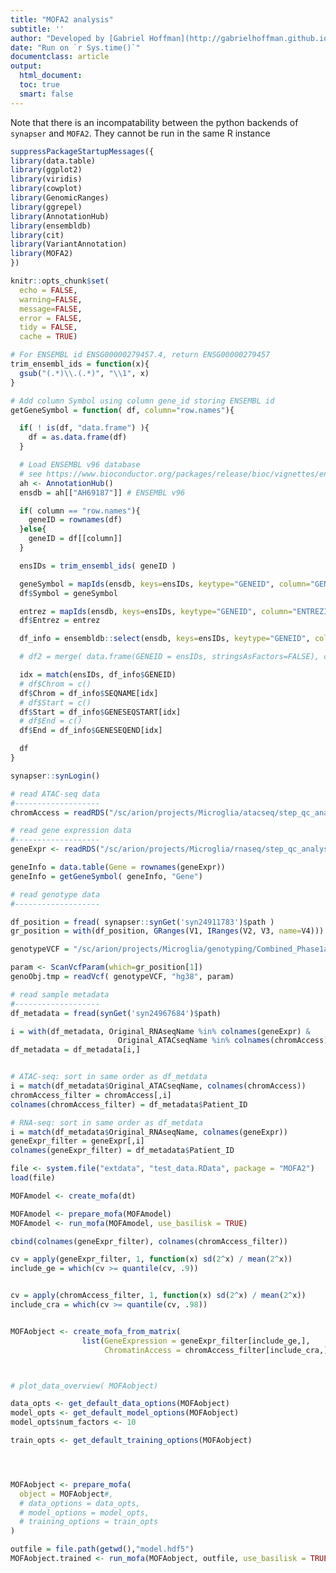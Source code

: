 ```yaml
---
title: "MOFA2 analysis"
subtitle: ''
author: "Developed by [Gabriel Hoffman](http://gabrielhoffman.github.io/)"
date: "Run on `r Sys.time()`"
documentclass: article
output: 
  html_document:
  toc: true
  smart: false
---
```




<!---

cd /hpc/users/hoffmg01/work/microglia_analysis
# rm -rf cit_analysis_cache/
ml git pandoc R/4.0.3
git pull
R

system("git pull")


rmarkdown::render("MOFA2.Rmd")


--->

Note that there is an incompatability between the python backends of `synapser` and `MOFA2`.  They cannot be run in the same R instance


```r
suppressPackageStartupMessages({
library(data.table)
library(ggplot2)
library(viridis)
library(cowplot)
library(GenomicRanges)
library(ggrepel)
library(AnnotationHub)
library(ensembldb)
library(cit)
library(VariantAnnotation)
library(MOFA2)
})

knitr::opts_chunk$set(
  echo = FALSE,
  warning=FALSE,
  message=FALSE,
  error = FALSE,
  tidy = FALSE,
  cache = TRUE)
```


```r
# For ENSEMBL id ENSG00000279457.4, return ENSG00000279457
trim_ensembl_ids = function(x){
  gsub("(.*)\\.(.*)", "\\1", x) 
}

# Add column Symbol using column gene_id storing ENSEMBL id
getGeneSymbol = function( df, column="row.names"){

  if( ! is(df, "data.frame") ){
    df = as.data.frame(df)
  }

  # Load ENSEMBL v96 database
  # see https://www.bioconductor.org/packages/release/bioc/vignettes/ensembldb/inst/doc/ensembldb.html#10_getting_or_building_ensdb_databasespackages
  ah <- AnnotationHub()
  ensdb = ah[["AH69187"]] # ENSEMBL v96

  if( column == "row.names"){    
    geneID = rownames(df)
  }else{
    geneID = df[[column]]
  }

  ensIDs = trim_ensembl_ids( geneID )

  geneSymbol = mapIds(ensdb, keys=ensIDs, keytype="GENEID", column="GENENAME")
  df$Symbol = geneSymbol

  entrez = mapIds(ensdb, keys=ensIDs, keytype="GENEID", column="ENTREZID")
  df$Entrez = entrez

  df_info = ensembldb::select(ensdb, keys=ensIDs, keytype="GENEID", column=c("SEQNAME", "GENESEQSTART", "GENESEQEND"))

  # df2 = merge( data.frame(GENEID = ensIDs, stringsAsFactors=FALSE), chroms, by='GENEID')

  idx = match(ensIDs, df_info$GENEID)
  # df$Chrom = c()
  df$Chrom = df_info$SEQNAME[idx]
  # df$Start = c()
  df$Start = df_info$GENESEQSTART[idx]
  # df$End = c()
  df$End = df_info$GENESEQEND[idx]

  df
}
```

```r
synapser::synLogin()

# read ATAC-seq data
#-------------------
chromAccess = readRDS("/sc/arion/projects/Microglia/atacseq/step_qc_analyses/Model1_ATACseq_norm__QuantPerMig_BIC_4in0.05_CPM_1in0.2_BBrandom_atFDR_0.05/files/KeepDxResidualized_matrix.RDs")

# read gene expression data
#-------------------
geneExpr <- readRDS("/sc/arion/projects/Microglia/rnaseq/step_qc_analyses//NotStrict_SampQC_Model1_gene_norm__QuantPerMig_BIC_4in0.05_CPM_1in0.2_BBrandom_atFDR_0.05/KeepDxResidualized_matrix.RDs")

geneInfo = data.table(Gene = rownames(geneExpr))
geneInfo = getGeneSymbol( geneInfo, "Gene")

# read genotype data
#-------------------

df_position = fread( synapser::synGet('syn24911783')$path )
gr_position = with(df_position, GRanges(V1, IRanges(V2, V3, name=V4)))

genotypeVCF = "/sc/arion/projects/Microglia/genotyping/Combined_Phase1and2/Merged_Chr1toX_FixedNames.vcf.gz"

param <- ScanVcfParam(which=gr_position[1]) 
genoObj.tmp = readVcf( genotypeVCF, "hg38", param)

# read sample metadata
#-------------------
df_metadata = fread(synGet('syn24967684')$path)

i = with(df_metadata, Original_RNAseqName %in% colnames(geneExpr) &
						Original_ATACseqName %in% colnames(chromAccess)	)
df_metadata = df_metadata[i,]


# ATAC-seq: sort in same order as df_metdata
i = match(df_metadata$Original_ATACseqName, colnames(chromAccess))
chromAccess_filter = chromAccess[,i]
colnames(chromAccess_filter) = df_metadata$Patient_ID

# RNA-seq: sort in same order as df_metdata
i = match(df_metadata$Original_RNAseqName, colnames(geneExpr))
geneExpr_filter = geneExpr[,i]
colnames(geneExpr_filter) = df_metadata$Patient_ID
```


```r

file <- system.file("extdata", "test_data.RData", package = "MOFA2")
load(file) 

MOFAmodel <- create_mofa(dt)

MOFAmodel <- prepare_mofa(MOFAmodel)
MOFAmodel <- run_mofa(MOFAmodel, use_basilisk = TRUE) 
```



```r
cbind(colnames(geneExpr_filter), colnames(chromAccess_filter))

cv = apply(geneExpr_filter, 1, function(x) sd(2^x) / mean(2^x))
include_ge = which(cv >= quantile(cv, .9))


cv = apply(chromAccess_filter, 1, function(x) sd(2^x) / mean(2^x))
include_cra = which(cv >= quantile(cv, .98))


MOFAobject <- create_mofa_from_matrix( 
				list(GeneExpression = geneExpr_filter[include_ge,],
					 ChromatinAccess = chromAccess_filter[include_cra,]))



# plot_data_overview( MOFAobject)

data_opts <- get_default_data_options(MOFAobject)
model_opts <- get_default_model_options(MOFAobject)
model_opts$num_factors <- 10

train_opts <- get_default_training_options(MOFAobject)




MOFAobject <- prepare_mofa(
  object = MOFAobject#,
  # data_options = data_opts,
  # model_options = model_opts,
  # training_options = train_opts
)

outfile = file.path(getwd(),"model.hdf5")
MOFAobject.trained <- run_mofa(MOFAobject, outfile, use_basilisk = TRUE)
```






